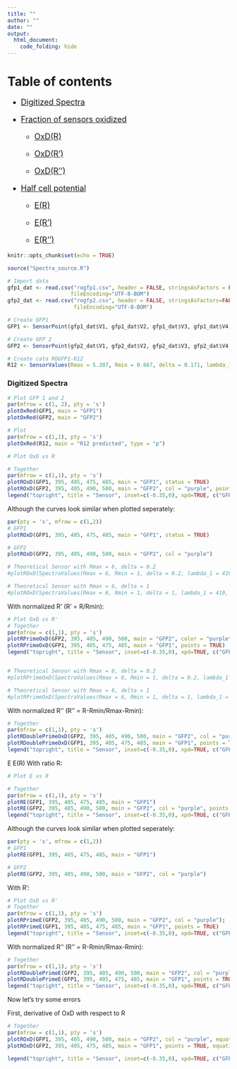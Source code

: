 ---
title: ""
author: ""
date: ""
output: 
  html_document:
    code_folding: hide
---

# Table of contents

<font size="4">

* [Digitized Spectra](#dig)


* [Fraction of sensors oxidized](#oxd)

    + [OxD(R)](#oxdr)
    
    + [OxD(R')](#oxdrp)
    
    + [OxD(R'')](#oxdrpp)
    
    
* [Half cell potential](#e)

    + [E(R)](#er)
    
    + [E(R')](#erp)
    
    + [E(R'')](#erpp)
    
</font>

```{r setup, include=FALSE}
knitr::opts_chunk$set(echo = TRUE)
```

```{r initalImport}
source("Spectra_source.R")

# Import data
gfp1_dat <- read.csv("rogfp1.csv", header = FALSE, stringsAsFactors = FALSE, 
                    fileEncoding="UTF-8-BOM")
gfp2_dat <- read.csv("rogfp2.csv", header = FALSE, stringsAsFactors=FALSE,
                     fileEncoding="UTF-8-BOM")

# Create GFP1
GFP1 <- SensorPoint(gfp1_dat$V1, gfp1_dat$V2, gfp1_dat$V3, gfp1_dat$V4, -288)

# Create GFP 2
GFP2 <- SensorPoint(gfp2_dat$V1, gfp2_dat$V2, gfp2_dat$V3, gfp2_dat$V4, -272)

# Create cata ROGFP1-R12
R12 <- SensorValues(Rmax = 5.207, Rmin = 0.667, delta = 0.171, lambda_1 = 410, lambda_2 = 470)
```


<a id="dig"></a>

### Digitized Spectra

```{r Spectra}
# Plot GFP 1 and 2
par(mfrow = c(1, 2), pty = 's')
plotOxRed(GFP1, main = "GFP1")
plotOxRed(GFP2, main = "GFP2")

# Plot 
par(mfrow = c(1,1), pty = 's')
plotOxRed(R12, main = "R12 predicted", type = "p")
```

<a id="oxd"></a>

<a id="oxdr"></a>

```{r R}
# Plot OxD vs R

# Together
par(mfrow = c(1,1), pty = 's')
plotROxD(GFP1, 395, 405, 475, 485, main = "GFP1", status = TRUE)
plotROxD(GFP2, 395, 405, 490, 500, main = "GFP2", col = "purple", points = TRUE);
legend("topright", title = "Sensor", inset=c(-0.35,0), xpd=TRUE, c("GFP1", "GFP2"), pch = c(19,19), col = c("black", "purple"))

```

Although the curves look similar when plotted seperately: 
```{r RContinued}

par(pty = 's', mfrow = c(1,2))
# GFP1
plotROxD(GFP1, 395, 405, 475, 485, main = "GFP1", status = TRUE)

# GFP2
plotROxD(GFP2, 395, 405, 490, 500, main = "GFP2", col = "purple")

# Theoretical Sensor with Rmax = 6, delta = 0.2
#plotROxD(SpectraValues(Rmax = 6, Rmin = 1, delta = 0.2, lambda_1 = 410, lambda_2 = 470), 410, 410, 470, 470, main = "delta = 0.2")

# Theoretical Sensor with Rmax = 6, delta = 1
#plotROxD(SpectraValues(Rmax = 6, Rmin = 1, delta = 1, lambda_1 = 410, lambda_2 = 470), 410, 410, 470, 470, main = "delta = 1.0")
```

<a id="oxdrp"></a>

With normalized R' (R' = R/Rmin):

```{r RPrime}
# Plot OxD vs R'
# Together
par(mfrow = c(1,1), pty = 's')
plotRPrimeOxD(GFP2, 395, 405, 490, 500, main = "GFP2", color = "purple", status = TRUE);
plotRPrimeOxD(GFP1, 395, 405, 475, 485, main = "GFP1", points = TRUE)
legend("topright", title = "Sensor", inset=c(-0.35,0), xpd=TRUE, c("GFP1", "GFP2"), pch = c(19,19), col = c("black", "purple"))


# Theoretical Sensor with Rmax = 6, delta = 0.2
#plotRPrimeOxD(SpectraValues(Rmax = 6, Rmin = 1, delta = 0.2, lambda_1 = 410, lambda_2 = 470), 410, 410, 470, 470, main = "delta = 0.2")

# Theoretical Sensor with Rmax = 6, delta = 1
#plotRPrimeOxD(SpectraValues(Rmax = 6, Rmin = 1, delta = 1, lambda_1 = 410, lambda_2 = 470), 410, 410, 470, 470, main = "delta = 1.0")
```

<a id="oxdrpp"></a>

With normalized R'' (R'' = R-Rmin/Rmax-Rmin):

```{r RDoublePrime}
# Together
par(mfrow = c(1,1), pty = 's')
plotRDoublePrimeOxD(GFP2, 395, 405, 490, 500, main = "GFP2", col = "purple");
plotRDoublePrimeOxD(GFP1, 395, 405, 475, 485, main = "GFP1", points = TRUE)
legend("topright", title = "Sensor", inset=c(-0.35,0), xpd=TRUE, c("GFP1", "GFP2"), pch = c(19,19), col = c("black", "purple"))
```

<a id="e"></a>
E
<a id="er"></a>
E(R)
With ratio R:
```{r RE}
# Plot E vs R

# Together
par(mfrow = c(1,1), pty = 's')
plotRE(GFP1, 395, 405, 475, 485, main = "GFP1")
plotRE(GFP2, 395, 405, 490, 500, main = "GFP2", col = "purple", points = TRUE);
legend("topright", title = "Sensor", inset=c(-0.35,0), xpd=TRUE, c("GFP1", "GFP2"), pch = c(19,19), col = c("black", "purple"))

```


Although the curves look similar when plotted seperately: 
```{r RECont}
par(pty = 's', mfrow = c(1,2))
# GFP1
plotRE(GFP1, 395, 405, 475, 485, main = "GFP1")

# GFP2
plotRE(GFP2, 395, 405, 490, 500, main = "GFP2", col = "purple")
```

<a id="erp"></a>

With R':

```{r REPrime}
# Plot OxD vs R'
# Together
par(mfrow = c(1,1), pty = 's')
plotRPrimeE(GFP2, 395, 405, 490, 500, main = "GFP2", col = "purple");
plotRPrimeE(GFP1, 395, 405, 475, 485, main = "GFP1", points = TRUE)
legend("topright", title = "Sensor", inset=c(-0.35,0), xpd=TRUE, c("GFP1", "GFP2"), pch = c(19,19), col = c("black", "purple"))
```

<a id="erpp"></a>

With normalized R'' (R'' = R-Rmin/Rmax-Rmin):

```{r REDoublePrime}
# Together
par(mfrow = c(1,1), pty = 's')
plotRDoublePrimeE(GFP2, 395, 405, 490, 500, main = "GFP2", col = "purple");
plotRDoublePrimeE(GFP1, 395, 405, 475, 485, main = "GFP1", points = TRUE)
legend("topright", title = "Sensor", inset=c(-0.35,0), xpd=TRUE, c("GFP1", "GFP2"), pch = c(19,19), col = c("black", "purple"))
```

Now let's try some errors

First, derivative of OxD with respect to R
```{r }
# Together
par(mfrow = c(1,1), pty = 's')
plotROxD(GFP1, 395, 405, 490, 500, main = "GFP2", col = "purple", equation = dOxDdR, ylab = "dOxD", ylim = c(-100,100));
plotROxD(GFP2, 395, 405, 475, 485, main = "GFP1", points = TRUE, equation = dOxDdR, ylim = c(-100,100))

legend("topright", title = "Sensor", inset=c(-0.35,0), xpd=TRUE, c("GFP1", "GFP2"), pch = c(19,19), col = c("black", "purple"))
```
